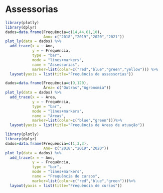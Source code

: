 # Assessorias

```r
library(plotly)
library(dplyr)
dados=data.frame(Frequência=c(14,44,61,10),
                 Ano= c("2018","2019","2020","2021"))
plot_ly(data = dados) %>%
  add_trace(x = ~ Ano,
            y = ~ Frequência,
            type = "bar",
            mode = "lines+markers",
            name = "Assessorias",
            marker=list(color=c("red","blue","green","yellow"))) %>%
  layout(yaxis = list(title="Frequência de assessorias"))
```

```r
dados=data.frame(Frequência=c(9,120),
                 Área= c("Outras","Agronomia"))
plot_ly(data = dados) %>%
  add_trace(x = ~ Área,
            y = ~ Frequência,
            type = "bar",
            mode = "lines+markers",
            name = "Áreas",
            marker=list(color=c("blue","green")))%>%
  layout(yaxis = list(title="Frequência de Áreas de atuação"))
```

```r
library(plotly)
library(dplyr)
dados=data.frame(Frequência=c(1,3,3),
                 Ano= c("2018","2019","2020"))
plot_ly(data = dados) %>%
  add_trace(x = ~ Ano,
            y = ~ Frequência,
            type = "bar",
            mode = "lines+markers",
            name = "Frequência de cursos",
            marker=list(color=c("red","blue","green")))%>%
  layout(yaxis = list(title="Frequência de cursos"))
```
